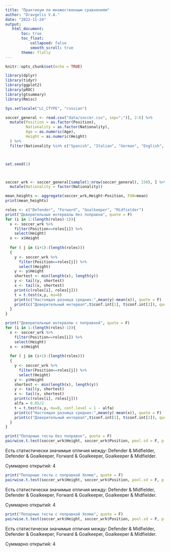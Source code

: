 ```yaml
---
title: "Практикум по множественным сравнениям"
author: "Dravgelis V.A."
date: "2022-11-24"
output: 
   html_document:
       toc: true
       toc_float:
           collapsed: false
           smooth_scroll: true
       theme: flatly
---
```


```r

knitr::opts_chunk$set(echo = TRUE)

library(dplyr)
library(tidyr)
library(ggplot2)
library(pROC)
library(gtsummary)
library(Rmisc)

Sys.setlocale("LC_CTYPE", "russian")

```


```r
soccer_general <- read.csv("data/soccer.csv", sep=";")[, 2:6] %>% 
  mutate(Position = as.factor(Position), 
         Nationality = as.factor(Nationality), 
         Age = as.numeric(Age), 
         Height = as.numeric(Height)
  ) %>% 
  filter(Nationality %in% c("Spanish", "Italian", "German", "English", "Argentinian")) 



set.seed(1) 



soccer_wrk <- soccer_general[sample(1:nrow(soccer_general), 150), ] %>% 
  mutate(Nationality = factor(Nationality))
```


```r
mean_heights <- aggregate(soccer_wrk,Height~Position, FUN=mean)
print(mean_heights)
```


```r
roles <- c("Defender", "Forward", "Goalkeeper", "Midfielder")
print("Доверительные интервалы без поправки", quote = F)
for (i in 1:(length(roles)-1)){
  x <- soccer_wrk %>%
    filter(Position==roles[i]) %>% 
    select(Height)
  x <- x$Height
  
  for ( j in (i+1):(length(roles)))
  {
    y <- soccer_wrk %>%
      filter(Position==roles[j]) %>% 
      select(Height)
    y <- y$Height
    shortest <- min(length(x), length(y))
    y <- tail(y, shortest)
    x <- tail(x, shortest)
    print(c(roles[i], roles[j]))
    t = t.test(x,y, mu=0)
    print(c("Настоящая разница средних:",mean(y)-mean(x)), quote = F)
    print(c("Доверительный интервал",t$conf.int[1], t$conf.int[2]), quote = F)
  }
}
```
```r
print("Доверительные интервалы с поправкой", quote = F)
for (i in 1:(length(roles)-1)){
  x <- soccer_wrk %>%
    filter(Position==roles[i]) %>% 
    select(Height)
  x <- x$Height
  
  for ( j in (i+1):(length(roles)))
  {
    y <- soccer_wrk %>%
      filter(Position==roles[j]) %>% 
      select(Height)
    y <- y$Height
    shortest <- min(length(x), length(y))
    y <- tail(y, shortest)
    x <- tail(x, shortest)
    print(c(roles[i], roles[j]))
    alfa = 0.05/2
    t = t.test(x,y, mu=0, conf.level = 1 - alfa)
    print(c("Настоящая разница средних:",mean(y)-mean(x)), quote = F)
    print(c("Доверительный интервал",t$conf.int[1], t$conf.int[2]), quote = F)
  }
}
```

```r
print("Попарные тесты без поправок", quote = F)
pairwise.t.test(soccer_wrk$Height, soccer_wrk$Position, pool.sd = F, p.adjust.method = "none")
```

Есть статистически значимые отличия между: Defender & Midfielder, Defender & Goalkeeper, Forward & Goalkeeper, Goalkeeper & Midfielder. 

Суммарно открытий: 4


```r
print("Попарные тесты c поправкой Холма", quote = F)
pairwise.t.test(soccer_wrk$Height, soccer_wrk$Position, pool.sd = F, p.adjust.method = "holm")
```

Есть статистически значимые отличия между: Defender & Midfielder, Defender & Goalkeeper, Forward & Goalkeeper, Goalkeeper & Midfielder. 

Суммарно открытий: 4


```r
print("Попарные тесты c поправкой Холма", quote = F)
pairwise.t.test(soccer_wrk$Height, soccer_wrk$Position, pool.sd = F, p.adjust.method = "BH")
```

Есть статистически значимые отличия между: Defender & Midfielder, Defender & Goalkeeper, Forward & Goalkeeper, Goalkeeper & Midfielder. 

Суммарно открытий: 4

